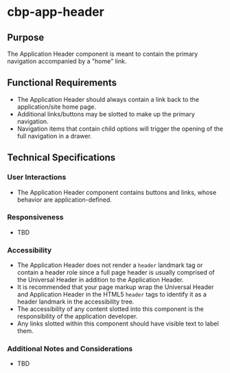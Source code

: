 
<Meta title="Components/Application Header/Specifications" />

# cbp-app-header

## Purpose

The Application Header component is meant to contain the primary navigation accompanied by a "home" link.

## Functional Requirements

- The Application Header should always contain a link back to the application/site home page.
- Additional links/buttons may be slotted to make up the primary navigation.
- Navigation items that contain child options will trigger the opening of the full navigation in a drawer.

## Technical Specifications

### User Interactions

- The Application Header component contains buttons and links, whose behavior are application-defined.

### Responsiveness

- TBD

### Accessibility

- The Application Header does not render a `header` landmark tag or contain a header role since a full page header is usually comprised of the Universal Header in addition to the Application Header.
- It is recommended that your page markup wrap the Universal Header and Application Header in the HTML5 `header` tags to identify it as a header landmark in the accessibility tree.
- The accessibility of any content slotted into this component is the responsibility of the application developer.
- Any links slotted within this component should have visible text to label them.

### Additional Notes and Considerations

- TBD

